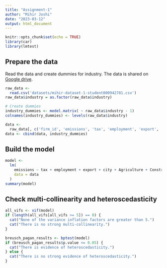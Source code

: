 ```yaml
---
title: "Assignment-1"
author: "Mihir Joshi"
date: "2023-03-12"
output: html_document
---
```


```r
knitr::opts_chunk$set(echo = TRUE)
library(car)
library(lmtest)
```

## Prepare the data

Read the data and create dummies for industry. The data is shared on 
[Google drive](https://docs.google.com/spreadsheets/d/1F7_UGud7W_ADI76pqF3OGWGTKw4OHdXAkngYnLWU3G0/edit#gid=2020986000).

```r
raw_data <-
  read.csv('datasets/mihir-dataset-1-student000942781.csv')
raw_data$industry = as.factor(raw_data$industry)

# Create dummies
industry_dummies <- model.matrix( ~ raw_data$industry - 1)
colnames(industry_dummies) <- levels(raw_data$industry)

data <-
  raw_data[, c('firm_id', 'emissions', 'tax', 'employment', 'export', 'city')]
data <- cbind(data, industry_dummies)
```

## Build the model

```r
model <-
  lm(
    emissions ~ tax + employment + export + city + Agriculture + Construction + Manufacturing,
    data = data
  )
summary(model)
```

## Check multi-collinearity and heteroscedasticity
```r
all_vifs <- vif(model)
if (length(all_vifs[all_vifs >= 5]) == 0) {
  cat("None of the variance inflation factors are greater than 5.")
  cat("There is no strong multi-collinearity.")
}

breusch_pagan_results <- bptest(model)
if (breusch_pagan_results$p.value <= 0.05) {
  cat("There is evidence of heteroscedasticity.")
} else {
  cat("There is no strong evidence of heteroscedasticity.")
}
```